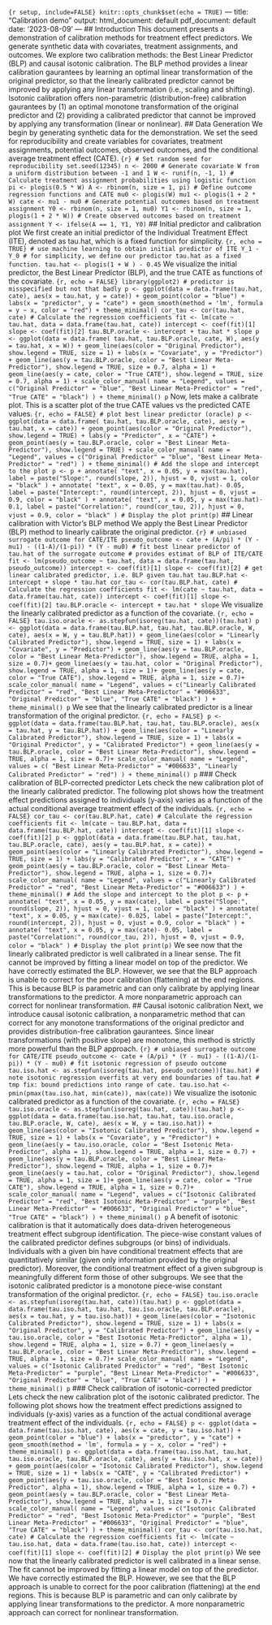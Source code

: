 ```{r setup, include=FALSE} knitr::opts_chunk$set(echo = TRUE) ``` --- title: "Calibration demo" output: html_document: default pdf_document: default date: '2023-08-09' --- ## Introduction This document presents a demonstration of calibration methods for treatment effect predictors. We generate synthetic data with covariates, treatment assignments, and outcomes. We explore two calibration methods: the Best Linear Predictor (BLP) and causal isotonic calibration. The BLP method provides a linear calibration gaurantees by learning an optimal linear transformation of the original predictor, so that the linearly calibrated predictor cannot be improved by applying any linear transformation (i.e., scaling and shifting). Isotonic calibration offers non-parametric (distribution-free) calibration gaurantees by (1) an optimal monotone transformation of the original predictor and (2) providing a calibrated predictor that cannot be improved by applying any transformation (linear or nonlinear). ## Data Generation We begin by generating synthetic data for the demonstration. We set the seed for reproducibility and create variables for covariates, treatment assignments, potential outcomes, observed outcomes, and the conditional average treatment effect (CATE). ```{r} # Set random seed for reproducibility set.seed(12345) n <- 2000 # Generate covariate W from a uniform distribution between -1 and 1 W <- runif(n, -1, 1) # Calculate treatment assignment probabilities using logistic function pi <- plogis(0.5 * W) A <- rbinom(n, size = 1, pi) # Define outcome regression functions and CATE mu0 <- plogis(W) mu1 <- plogis(1 + 2 * W) cate <- mu1 - mu0 # Generate potential outcomes based on treatment assignment Y0 <- rbinom(n, size = 1, mu0) Y1 <- rbinom(n, size = 1, plogis(1 + 2 * W)) # Create observed outcomes based on treatment assignment Y <- ifelse(A == 1, Y1, Y0) ``` ## Initial predictor and calibration plot We first create an initial predictor of the Individual Treatment Effect (ITE), denoted as tau.hat, which is a fixed function for simplicity. ```{r, echo = TRUE} # use machine learning to obtain initial predictor of ITE Y_1 - Y_0 # for simplicity, we define our predictor tau.hat as a fixed function. tau.hat <- plogis(1 + W ) - 0.45 ``` We visualize the initial predictor, the Best Linear Predictor (BLP), and the true CATE as functions of the covariate. ```{r, echo = FALSE} library(ggplot2) # predictor is misspecified but not that badly p <- ggplot(data = data.frame(tau.hat, cate), aes(x = tau.hat, y = cate)) + geom_point(color = "blue") + labs(x = "predictor", y = "cate") + geom_smooth(method = 'lm', formula = y ~ x, color = "red") + theme_minimal() cor_tau <- cor(tau.hat, cate) # Calculate the regression coefficients fit <- lm(cate ~ tau.hat, data = data.frame(tau.hat, cate)) intercept <- coef(fit)[1] slope <- coef(fit)[2] tau.BLP.oracle <- intercept + tau.hat * slope p <- ggplot(data = data.frame( tau.hat, tau.BLP.oracle, cate, W), aes(y = tau.hat, x = W)) + geom_line(aes(color = "Original Predictor"), show.legend = TRUE, size = 1) + labs(x = "Covariate", y = "Predictor") + geom_line(aes(y = tau.BLP.oracle, color = "Best Linear Meta-Predictor"), show.legend = TRUE, size = 0.7, alpha = 1) + geom_line(aes(y = cate, color = "True CATE"), show.legend = TRUE, size = 0.7, alpha = 1) + scale_color_manual( name = "Legend", values = c("Original Predictor" = "blue", "Best Linear Meta-Predictor" = "red", "True CATE" = "black") ) + theme_minimal() p ``` Now, lets make a calibrate plot. This is a scatter plot of the true CATE values vs the predicted CATE values. ```{r, echo = FALSE} # plot best linear predictor (oracle) p <- ggplot(data = data.frame( tau.hat, tau.BLP.oracle, cate), aes(y = tau.hat, x = cate)) + geom_point(aes(color = "Original Predictor"), show.legend = TRUE) + labs(y = "Predictor", x = "CATE") + geom_point(aes(y = tau.BLP.oracle, color = "Best Linear Meta-Predictor"), show.legend = TRUE) + scale_color_manual( name = "Legend", values = c("Original Predictor" = "blue", "Best Linear Meta-Predictor" = "red") ) + theme_minimal() # Add the slope and intercept to the plot p <- p + annotate( "text", x = 0.05, y = max(tau.hat), label = paste("Slope:", round(slope, 2)), hjust = 0, vjust = 1, color = "black" ) + annotate( "text", x = 0.05, y = max(tau.hat)- 0.05, label = paste("Intercept:", round(intercept, 2)), hjust = 0, vjust = 0.9, color = "black" ) + annotate( "text", x = 0.05, y = max(tau.hat)- 0.1, label = paste("Correlation:", round(cor_tau, 2)), hjust = 0, vjust = 0.9, color = "black" ) # Display the plot print(p) ``` ## Linear calibration with Victor's BLP method We apply the Best Linear Predictor (BLP) method to linearly calibrate the original predictor. ```{r} # unbiased surrogate outcome for CATE/ITE pseudo_outcome <- cate + (A/pi) * (Y - mu1) - ((1-A)/(1-pi)) * (Y - mu0) # fit best linear predictor of tau.hat of the surrogate outcome # provides estimat of BLP of ITE/CATE fit <- lm(pseudo_outcome ~ tau.hat, data = data.frame(tau.hat, pseudo_outcome)) intercept <- coef(fit)[1] slope <- coef(fit)[2] # get linear calibrated predictor, i.e. BLP given tau.hat tau.BLP.hat <- intercept + slope * tau.hat cor_tau <- cor(tau.BLP.hat, cate) # Calculate the regression coefficients fit <- lm(cate ~ tau.hat, data = data.frame(tau.hat, cate)) intercept <- coef(fit)[1] slope <- coef(fit)[2] tau.BLP.oracle <- intercept + tau.hat * slope ``` We visualize the linearly calibrated predictor as a function of the covariate. ```{r, echo = FALSE} tau.iso.oracle <- as.stepfun(isoreg(tau.hat, cate))(tau.hat) p <- ggplot(data = data.frame(tau.BLP.hat, tau.hat, tau.BLP.oracle, W, cate), aes(x = W, y = tau.BLP.hat)) + geom_line(aes(color = "Linearly Calibrated Predictor"), show.legend = TRUE, size = 1) + labs(x = "Covariate", y = "Predictor") + geom_line(aes(y = tau.BLP.oracle, color = "Best Linear Meta-Predictor"), show.legend = TRUE, alpha = 1, size = 0.7)+ geom_line(aes(y = tau.hat, color = "Original Predictor"), show.legend = TRUE, alpha = 1, size = 1)+ geom_line(aes(y = cate, color = "True CATE"), show.legend = TRUE, alpha = 1, size = 0.7)+ scale_color_manual( name = "Legend", values = c("Linearly Calibrated Predictor" = "red", "Best Linear Meta-Predictor" = "#006633", "Original Predictor" = "blue", "True CATE" = "black") ) + theme_minimal() p ``` We see that the linearly calibrated predictor is a linear transformation of the original predictor. ```{r, echo = FALSE} p <- ggplot(data = data.frame(tau.BLP.hat, tau.hat, tau.BLP.oracle), aes(x = tau.hat, y = tau.BLP.hat)) + geom_line(aes(color = "Linearly Calibrated Predictor"), show.legend = TRUE, size = 1) + labs(x = "Original Predictor", y = "Calibrated Predictor") + geom_line(aes(y = tau.BLP.oracle, color = "Best Linear Meta-Predictor"), show.legend = TRUE, alpha = 1, size = 0.7)+ scale_color_manual( name = "Legend", values = c( "Best Linear Meta-Predictor" = "#006633", "Linearly Calibrated Predictor" = "red") ) + theme_minimal() p ``` ### Check calibration of BLP-corrected predictor Lets check the new calibration plot of the linearly calibrated predictor. The following plot shows how the treatment effect predictions assigned to individuals (y-axis) varies as a function of the actual conditional average treatment effect of the individuals. ```{r, echo = FALSE} cor_tau <- cor(tau.BLP.hat, cate) # Calculate the regression coefficients fit <- lm(cate ~ tau.BLP.hat, data = data.frame(tau.BLP.hat, cate)) intercept <- coef(fit)[1] slope <- coef(fit)[2] p <- ggplot(data = data.frame(tau.BLP.hat, tau.hat, tau.BLP.oracle, cate), aes(y = tau.BLP.hat, x = cate)) + geom_point(aes(color = "Linearly Calibrated Predictor"), show.legend = TRUE, size = 1) + labs(y = "Calibrated Predictor", x = "CATE") + geom_point(aes(y = tau.BLP.oracle, color = "Best Linear Meta-Predictor"), show.legend = TRUE, alpha = 1, size = 0.7)+ scale_color_manual( name = "Legend", values = c("Linearly Calibrated Predictor" = "red", "Best Linear Meta-Predictor" = "#006633") ) + theme_minimal() # Add the slope and intercept to the plot p <- p + annotate( "text", x = 0.05, y = max(cate), label = paste("Slope:", round(slope, 2)), hjust = 0, vjust = 1, color = "black" ) + annotate( "text", x = 0.05, y = max(cate)- 0.025, label = paste("Intercept:", round(intercept, 2)), hjust = 0, vjust = 0.9, color = "black" ) + annotate( "text", x = 0.05, y = max(cate)- 0.05, label = paste("Correlation:", round(cor_tau, 2)), hjust = 0, vjust = 0.9, color = "black" ) # Display the plot print(p) ``` We see now that the linearly calibrated predictor is well calibrated in a linear sense. The fit cannot be improved by fitting a linear model on top of the predictor. We have correctly estimated the BLP. However, we see that the BLP approach is unable to correct for the poor calibration (flattening) at the end regions. This is because BLP is parametric and can only calibrate by applying linear transformations to the predictor. A more nonparametric approach can correct for nonlinear transformation. ## Causal isotonic calibration Next, we introduce causal isotonic calibration, a nonparametric method that can correct for any monotone transformations of the original predictor and provides distribution-free calibration gaurantees. Since linear transformations (with positive slope) are monotone, this method is strictly more powerful than the BLP approach. ```{r} # unbiased surrogate outcome for CATE/ITE pseudo_outcome <- cate + (A/pi) * (Y - mu1) - ((1-A)/(1-pi)) * (Y - mu0) # fit isotonic regression of pseudo outcome tau.iso.hat <- as.stepfun(isoreg(tau.hat, pseudo_outcome))(tau.hat) # note isotonic regression overfits at very end boundaries of tau.hat # tmp fix: bound predictions into range of cate. tau.iso.hat <- pmin(pmax(tau.iso.hat, min(cate)), max(cate)) ``` We visualize the isotonic calibrated predictor as a function of the covariate. ```{r, echo = FALSE} tau.iso.oracle <- as.stepfun(isoreg(tau.hat, cate))(tau.hat) p <- ggplot(data = data.frame(tau.iso.hat, tau.hat, tau.iso.oracle, tau.BLP.oracle, W, cate), aes(x = W, y = tau.iso.hat)) + geom_line(aes(color = "Isotonic Calibrated Predictor"), show.legend = TRUE, size = 1) + labs(x = "Covariate", y = "Predictor") + geom_line(aes(y = tau.iso.oracle, color = "Best Isotonic Meta-Predictor", alpha = 1), show.legend = TRUE, alpha = 1, size = 0.7) + geom_line(aes(y = tau.BLP.oracle, color = "Best Linear Meta-Predictor"), show.legend = TRUE, alpha = 1, size = 0.7)+ geom_line(aes(y = tau.hat, color = "Original Predictor"), show.legend = TRUE, alpha = 1, size = 1)+ geom_line(aes(y = cate, color = "True CATE"), show.legend = TRUE, alpha = 1, size = 0.7)+ scale_color_manual( name = "Legend", values = c("Isotonic Calibrated Predictor" = "red", "Best Isotonic Meta-Predictor" = "purple", "Best Linear Meta-Predictor" = "#006633", "Original Predictor" = "blue", "True CATE" = "black") ) + theme_minimal() p ``` A benefit of isotonic calibration is that it automatically does data-driven heterogeneous treatment effect subgroup identification. The piece-wise constant values of the calibrated predictor defines subgroups (or bins) of individuals. Individuals with a given bin have conditional treatment effects that are quantitatively similar (given only information provided by the original predictor). Moreover, the conditional treatment effect of a given subgroup is meaningfully different form those of other subgroups. We see that the isotonic calibrated predictor is a monotone piece-wise constant transformation of the original predictor. ```{r, echo = FALSE} tau.iso.oracle <- as.stepfun(isoreg(tau.hat, cate))(tau.hat) p <- ggplot(data = data.frame(tau.iso.hat, tau.hat, tau.iso.oracle, tau.BLP.oracle), aes(x = tau.hat, y = tau.iso.hat)) + geom_line(aes(color = "Isotonic Calibrated Predictor"), show.legend = TRUE, size = 1) + labs(x = "Original Predictor", y = "Calibrated Predictor") + geom_line(aes(y = tau.iso.oracle, color = "Best Isotonic Meta-Predictor", alpha = 1), show.legend = TRUE, alpha = 1, size = 0.7) + geom_line(aes(y = tau.BLP.oracle, color = "Best Linear Meta-Predictor"), show.legend = TRUE, alpha = 1, size = 0.7)+ scale_color_manual( name = "Legend", values = c("Isotonic Calibrated Predictor" = "red", "Best Isotonic Meta-Predictor" = "purple", "Best Linear Meta-Predictor" = "#006633", "Original Predictor" = "blue", "True CATE" = "black") ) + theme_minimal() p ``` ### Check calibration of isotonic-corrected predictor Lets check the new calibration plot of the isotonic calibrated predictor. The following plot shows how the treatment effect predictions assigned to individuals (y-axis) varies as a function of the actual conditional average treatment effect of the individuals. ```{r, echo = FALSE} p <- ggplot(data = data.frame(tau.iso.hat, cate), aes(x = cate, y = tau.iso.hat)) + geom_point(color = "blue") + labs(x = "predictor", y = "cate") + geom_smooth(method = 'lm', formula = y ~ x, color = "red") + theme_minimal() p <- ggplot(data = data.frame(tau.iso.hat, tau.hat, tau.iso.oracle, tau.BLP.oracle, cate), aes(y = tau.iso.hat, x = cate)) + geom_point(aes(color = "Isotonic Calibrated Predictor"), show.legend = TRUE, size = 1) + labs(x = "CATE", y = "Calibrated Predictor") + geom_point(aes(y = tau.iso.oracle, color = "Best Isotonic Meta-Predictor", alpha = 1), show.legend = TRUE, alpha = 1, size = 0.7) + geom_point(aes(y = tau.BLP.oracle, color = "Best Linear Meta-Predictor"), show.legend = TRUE, alpha = 1, size = 0.7)+ scale_color_manual( name = "Legend", values = c("Isotonic Calibrated Predictor" = "red", "Best Isotonic Meta-Predictor" = "purple", "Best Linear Meta-Predictor" = "#006633", "Original Predictor" = "blue", "True CATE" = "black") ) + theme_minimal() cor_tau <- cor(tau.iso.hat, cate) # Calculate the regression coefficients fit <- lm(cate ~ tau.iso.hat, data = data.frame(tau.iso.hat, cate)) intercept <- coef(fit)[1] slope <- coef(fit)[2] # Display the plot print(p) ``` We see now that the linearly calibrated predictor is well calibrated in a linear sense. The fit cannot be improved by fitting a linear model on top of the predictor. We have correctly estimated the BLP. However, we see that the BLP approach is unable to correct for the poor calibration (flattening) at the end regions. This is because BLP is parametric and can only calibrate by applying linear transformations to the predictor. A more nonparametric approach can correct for nonlinear transformation.